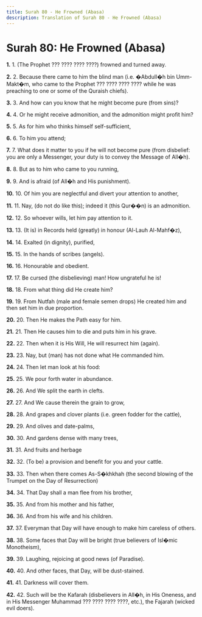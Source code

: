 ```yaml
---
title: Surah 80 - He Frowned (Abasa)
description: Translation of Surah 80 - He Frowned (Abasa)
---
```


# Surah 80: He Frowned (Abasa)

**1.** 1. (The Prophet ??? ???? ???? ????) frowned and turned away.

**2.** 2. Because there came to him the blind man (i.e. �Abdull�h bin Umm-Makt�m, who came to the Prophet ??? ???? ???? ???? while he was preaching to one or some of the Quraish chiefs).

**3.** 3. And how can you know that he might become pure (from sins)?

**4.** 4. Or he might receive admonition, and the admonition might profit him?

**5.** 5. As for him who thinks himself self-sufficient,

**6.** 6. To him you attend;

**7.** 7. What does it matter to you if he will not become pure (from disbelief: you are only a Messenger, your duty is to convey the Message of All�h).

**8.** 8. But as to him who came to you running,

**9.** 9. And is afraid (of All�h and His punishment).

**10.** 10. Of him you are neglectful and divert your attention to another,

**11.** 11. Nay, (do not do like this); indeed it (this Qur��n) is an admonition.

**12.** 12. So whoever wills, let him pay attention to it.

**13.** 13. (It is) in Records held (greatly) in honour (Al-Lauh Al-Mahf�z),

**14.** 14. Exalted (in dignity), purified,

**15.** 15. In the hands of scribes (angels).

**16.** 16. Honourable and obedient.

**17.** 17. Be cursed (the disbelieving) man! How ungrateful he is!

**18.** 18. From what thing did He create him?

**19.** 19. From Nutfah (male and female semen drops) He created him and then set him in due proportion.

**20.** 20. Then He makes the Path easy for him.

**21.** 21. Then He causes him to die and puts him in his grave.

**22.** 22. Then when it is His Will, He will resurrect him (again).

**23.** 23. Nay, but (man) has not done what He commanded him.

**24.** 24. Then let man look at his food:

**25.** 25. We pour forth water in abundance.

**26.** 26. And We split the earth in clefts.

**27.** 27. And We cause therein the grain to grow,

**28.** 28. And grapes and clover plants (i.e. green fodder for the cattle),

**29.** 29. And olives and date-palms,

**30.** 30. And gardens dense with many trees,

**31.** 31. And fruits and herbage

**32.** 32. (To be) a provision and benefit for you and your cattle.

**33.** 33. Then when there comes As-S�khkhah (the second blowing of the Trumpet on the Day of Resurrection)

**34.** 34. That Day shall a man flee from his brother,

**35.** 35. And from his mother and his father,

**36.** 36. And from his wife and his children.

**37.** 37. Everyman that Day will have enough to make him careless of others.

**38.** 38. Some faces that Day will be bright (true believers of Isl�mic Monotheism),

**39.** 39. Laughing, rejoicing at good news (of Paradise).

**40.** 40. And other faces, that Day, will be dust-stained.

**41.** 41. Darkness will cover them.

**42.** 42. Such will be the Kafarah (disbelievers in All�h, in His Oneness, and in His Messenger Muhammad ??? ???? ???? ????, etc.), the Fajarah (wicked evil doers).

